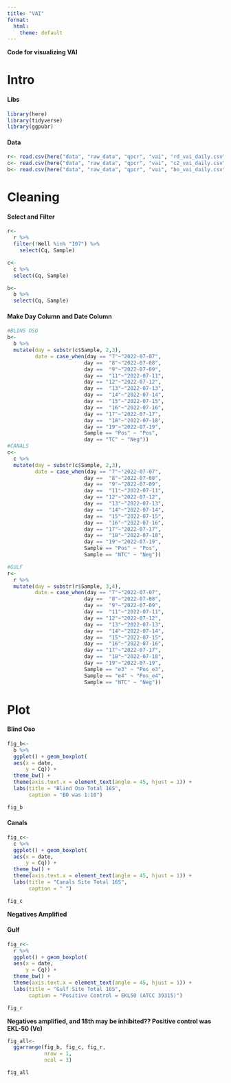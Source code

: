```yaml
---
title: "VAI"
format:
  html:
    theme: default
---
```


**Code for visualizing VAI**

# Intro

#### Libs

```r
library(here)
library(tidyverse)
library(ggpubr)
```

#### Data

```r
r<- read.csv(here("data", "raw_data", "qpcr", "vai", "rd_vai_daily.csv")) #Gulf
c<- read.csv(here("data", "raw_data", "qpcr", "vai", "c2_vai_daily.csv")) #Canals
b<- read.csv(here("data", "raw_data", "qpcr", "vai", "bo_vai_daily.csv")) #Blind Oso
```

# Cleaning

#### Select and Filter

```r
r<-
  r %>%
  filter(!Well %in% "I07") %>%
    select(Cq, Sample)

c<- 
  c %>%
  select(Cq, Sample)

b<- 
  b %>%
  select(Cq, Sample)
```

#### Make Day Column and Date Column

```r
#BLINS OSO
b<-
  b %>%
  mutate(day = substr(c$Sample, 2,3),
         date = case_when(day == "7"~"2022-07-07",
                         day ==  "8"~"2022-07-08",
                         day ==  "9"~"2022-07-09",
                         day ==  "11"~"2022-07-11",
                         day == "12"~"2022-07-12",
                         day ==  "13"~"2022-07-13",
                         day ==  "14"~"2022-07-14",
                         day ==  "15"~"2022-07-15",
                         day ==  "16"~"2022-07-16",
                         day == "17"~"2022-07-17",
                         day ==  "18"~"2022-07-18",
                         day == "19"~"2022-07-19",
                         Sample == "Pos" ~ "Pos",
                         day == "TC" ~ "Neg"))
#CANALS
c<-
  c %>%
  mutate(day = substr(c$Sample, 2,3),
         date = case_when(day == "7"~"2022-07-07",
                         day ==  "8"~"2022-07-08",
                         day ==  "9"~"2022-07-09",
                         day ==  "11"~"2022-07-11",
                         day == "12"~"2022-07-12",
                         day ==  "13"~"2022-07-13",
                         day ==  "14"~"2022-07-14",
                         day ==  "15"~"2022-07-15",
                         day ==  "16"~"2022-07-16",
                         day == "17"~"2022-07-17",
                         day ==  "18"~"2022-07-18",
                         day == "19"~"2022-07-19",
                         Sample == "Pos" ~ "Pos",
                         Sample == "NTC" ~ "Neg"))

#GULF
r<-
  r %>%
  mutate(day = substr(r$Sample, 3,4),
         date = case_when(day == "7"~"2022-07-07",
                         day ==  "8"~"2022-07-08",
                         day ==  "9"~"2022-07-09",
                         day ==  "11"~"2022-07-11",
                         day == "12"~"2022-07-12",
                         day ==  "13"~"2022-07-13",
                         day ==  "14"~"2022-07-14",
                         day ==  "15"~"2022-07-15",
                         day ==  "16"~"2022-07-16",
                         day == "17"~"2022-07-17",
                         day ==  "18"~"2022-07-18",
                         day == "19"~"2022-07-19",
                         Sample == "e3" ~ "Pos_e3",
                         Sample == "e4" ~ "Pos_e4",
                         Sample == "NTC" ~ "Neg"))
```

# Plot

#### Blind Oso

```r
fig_b<-
  b %>%
  ggplot() + geom_boxplot(
  aes(x = date,
      y = Cq)) +
  theme_bw() +
  theme(axis.text.x = element_text(angle = 45, hjust = 1)) +
  labs(title = "Blind Oso Total 16S",
       caption = "BO was 1:10")

fig_b
```

#### Canals

```r
fig_c<-
  c %>%
  ggplot() + geom_boxplot(
  aes(x = date,
      y = Cq)) +
  theme_bw() +
  theme(axis.text.x = element_text(angle = 45, hjust = 1)) +
  labs(title = "Canals Site Total 16S",
       caption = " ")

fig_c
```

**Negatives Amplified**

#### Gulf

```r
fig_r<- 
  r %>%
  ggplot() + geom_boxplot(
  aes(x = date,
      y = Cq)) +
  theme_bw() +
  theme(axis.text.x = element_text(angle = 45, hjust = 1)) +
  labs(title = "Gulf Site Total 16S",
       caption = "Positive Control = EKL50 (ATCC 39315)")

fig_r
```

**Negatives amplified, and 18th may be inhibited?? Positive control was EKL-50 (Vc)**

```r
fig_all<-
  ggarrange(fig_b, fig_c, fig_r,
            nrow = 1,
            ncol = 3)

fig_all
```
